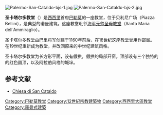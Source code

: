 [[File:Palermo-San-Cataldo-bjs-1.jpg|thumb]]
[[File:Palermo-San-Cataldo-bjs-2.jpg|thumb]]

'''圣卡塔尔多教堂'''（{{lang-it|Chiesa di San Cataldo}}）是[[西西里|西西里]]首府[[巴勒莫|巴勒莫]]的一座教堂，位于贝利尼广场（Piazza Bellini），是典型的诺曼建筑。这座教堂毗邻[[海军元帅圣母教堂|海军元帅圣母教堂]]（Santa Maria dell'Ammiraglio）。

圣卡塔尔多教堂由巴里将军创建于1160年前后，在18世纪这座教堂曾用作邮局。在19世纪重新成为教堂，并改回原来的中世纪建筑风格。

圣卡塔尔多教堂为长方形平面，设有假拱，假拱的局部开窗。顶部设有三个独特的的红色圆顶，以及阿拉伯风格的城垛。

== 参考文献 ==
{{Commons|San Cataldo (Palermo)}}
* {{it icon}} [http://www.palermoweb.com/cittadelsole/monumenti/chiesa_san_cataldo.htm Chiesa di San Cataldo] {{Wayback|url=http://www.palermoweb.com/cittadelsole/monumenti/chiesa_san_cataldo.htm |date=20190812152957 }}

{{coord|38|06|53|N|13|21|45|E|region:IT-PA_type:landmark_source:dewiki|display=title}}

[[Category:巴勒莫教堂|Category:巴勒莫教堂]]
[[Category:12世紀宗教建築物|Category:12世紀宗教建築物]]
[[Category:西西里大區教堂|Category:西西里大區教堂]]
[[Category:羅曼式建築|Category:羅曼式建築]]